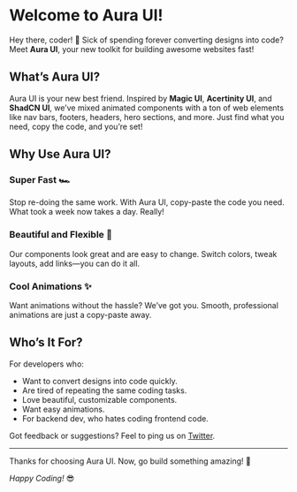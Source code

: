 # Welcome to Aura UI!

Hey there, coder! 🚀 Sick of spending forever converting designs into code? Meet **Aura UI**, your new toolkit for building awesome websites fast!

## What’s Aura UI?

Aura UI is your new best friend. Inspired by **Magic UI**, **Acertinity UI**, and **ShadCN UI**, we’ve mixed animated components with a ton of web elements like nav bars, footers, headers, hero sections, and more. Just find what you need, copy the code, and you’re set!

## Why Use Aura UI?

### Super Fast 🏎️

Stop re-doing the same work. With Aura UI, copy-paste the code you need. What took a week now takes a day. Really!

### Beautiful and Flexible 🎨

Our components look great and are easy to change. Switch colors, tweak layouts, add links—you can do it all.

### Cool Animations ✨

Want animations without the hassle? We’ve got you. Smooth, professional animations are just a copy-paste away.

## Who’s It For?

For developers who:
- Want to convert designs into code quickly.
- Are tired of repeating the same coding tasks.
- Love beautiful, customizable components.
- Want easy animations.
- For backend dev, who hates coding frontend code.

Got feedback or suggestions? Feel to ping us on [Twitter](https://x.com/aura__ui).

---

Thanks for choosing Aura UI. Now, go build something amazing! 🌟

*Happy Coding!* 😎
